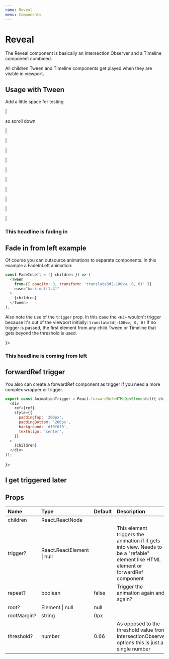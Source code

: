 ```yaml
---
name: Reveal
menu: Components
---
```




# Reveal

The Reveal component is basically an Intersection Observer and a Timeline component combined.

All children Tween and Timeline components get played when they are visible in viewport.



## Usage with Tween

Add a little space for testing





|

so scroll down

|

|

|

|

|

|

|

|

|

|

<Playground>
  <Reveal repeat>
    <Tween from={{ opacity: 0 }} duration={2}>
      <h3>This headline is fading in</h3>
    </Tween>
  </Reveal>
</Playground>

## Fade in from left example

Of course you can outsource animations to separate components. In this example a FadeInLeft animation:

```javascript
const FadeInLeft = ({ children }) => (
  <Tween
    from={{ opacity: 0, transform: 'translate3d(-100vw, 0, 0)' }}
    ease="back.out(1.4)"
  >
    {children}
  </Tween>
);
```

Also note the use of the `trigger` prop.
In this case the `<H3>` wouldn't trigger because it's out of the viewport initially: `translate3d(-100vw, 0, 0)`
If no trigger is passed, the first element from any child Tween or Timeline that gets beyond the threshold is used.

<Playground>
  <Reveal repeat trigger={<div />}>
    <FadeInLeft>
      <h3>This headline is coming from left</h3>
    </FadeInLeft>
  </Reveal>
</Playground>

## forwardRef trigger

You also can create a forwardRef component as trigger if you need a more complex wrapper or trigger.

```javascript
export const AnimationTrigger = React.forwardRef<HTMLDivElement>(({ children }, ref) => (
  <div
    ref={ref}
    style={{
      paddingTop: '200px',
      paddingBottom: '200px',
      background: '#f0f0f0',
      textAlign: 'center',
    }}
  >
    {children}
  </div>
));

```

<Playground>
  <Reveal repeat threshold={1} trigger={<AnimationTrigger />}>
    <RubberBand>
      <h2>I get triggered later</h2>
    </RubberBand>
  </Reveal>
</Playground>

## Props

| Name | Type | Default | Description |
| :-- | :-- | :-- | :-- |
| children | React.ReactNode |  |  |
| trigger? | React.ReactElement \| null |  | This element triggers the animation if it gets into view. Needs to be a "refable" element like HTML element or forwardRef component |
| repeat? | boolean | false | Trigger the animation again and again? |
| root? | Element \| null | null |  |
| rootMargin? | string | 0px |  |
| threshold? | number | 0.66 | As opposed to the threshold value from IntersectionObserver options this is just a single number |
